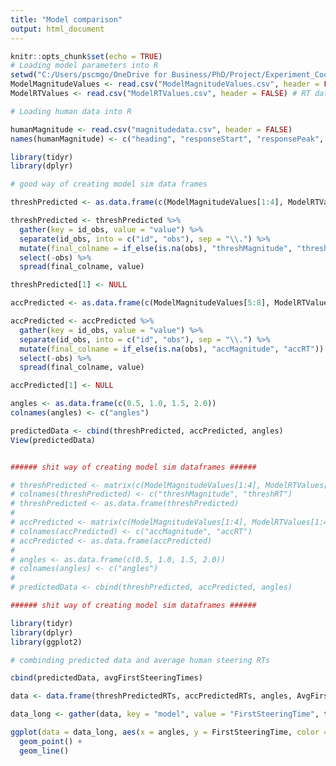 ```yaml
---
title: "Model comparison"
output: html_document
---
```


```r
knitr::opts_chunk$set(echo = TRUE)
# Loading model parameters into R
setwd("C:/Users/pscmgo/OneDrive for Business/PhD/Project/Experiment_Code/Straights")
ModelMagnitudeValues <- read.csv("ModelMagnitudeValues.csv", header = FALSE) # magnitude data from model sims
ModelRTValues <- read.csv("ModelRTValues.csv", header = FALSE) # RT data from model sims

# Loading human data into R

humanMagnitude <- read.csv("magnitudedata.csv", header = FALSE)
names(humanMagnitude) <- c("heading", "responseStart", "responsePeak", "responseEnd", "YawRateChangeChange", "YawRateChangeTime (frames)")

```

```r
library(tidyr)
library(dplyr)

# good way of creating model sim data frames

threshPredicted <- as.data.frame(c(ModelMagnitudeValues[1:4], ModelRTValues[1:4]))

threshPredicted <- threshPredicted %>%
  gather(key = id_obs, value = "value") %>%
  separate(id_obs, into = c("id", "obs"), sep = "\\.") %>%
  mutate(final_colname = if_else(is.na(obs), "threshMagnitude", "threshRT")) %>%
  select(-obs) %>%
  spread(final_colname, value)

threshPredicted[1] <- NULL

accPredicted <- as.data.frame(c(ModelMagnitudeValues[5:8], ModelRTValues[5:8]))

accPredicted <- accPredicted %>%
  gather(key = id_obs, value = "value") %>%
  separate(id_obs, into = c("id", "obs"), sep = "\\.") %>%
  mutate(final_colname = if_else(is.na(obs), "accMagnitude", "accRT")) %>%
  select(-obs) %>%
  spread(final_colname, value)

accPredicted[1] <- NULL

angles <- as.data.frame(c(0.5, 1.0, 1.5, 2.0))
colnames(angles) <- c("angles")

predictedData <- cbind(threshPredicted, accPredicted, angles)
View(predictedData)


###### shit way of creating model sim dataframes ######

# threshPredicted <- matrix(c(ModelMagnitudeValues[1:4], ModelRTValues[1:4]), nrow = 4, ncol = 2)
# colnames(threshPredicted) <- c("threshMagnitude", "threshRT")
# threshPredicted <- as.data.frame(threshPredicted)
# 
# accPredicted <- matrix(c(ModelMagnitudeValues[1:4], ModelRTValues[1:4]), nrow = 4, ncol = 2)
# colnames(accPredicted) <- c("accMagnitude", "accRT")
# accPredicted <- as.data.frame(accPredicted)
# 
# angles <- as.data.frame(c(0.5, 1.0, 1.5, 2.0))
# colnames(angles) <- c("angles")
# 
# predictedData <- cbind(threshPredicted, accPredicted, angles)

###### shit way of creating model sim dataframes ######

```

```r
library(tidyr)
library(dplyr)
library(ggplot2)

# combinding predicted data and average human steering RTs

cbind(predictedData, avgFirstSteeringTimes)

data <- data.frame(threshPredictedRTs, accPredictedRTs, angles, AvgFirstSteeringTime)

data_long <- gather(data, key = "model", value = "FirstSteeringTime", threshPredictedRTs, accPredictedRTs, AvgFirstSteeringTime)

ggplot(data = data_long, aes(x = angles, y = FirstSteeringTime, color = model)) +
  geom_point() +
  geom_line()
```

